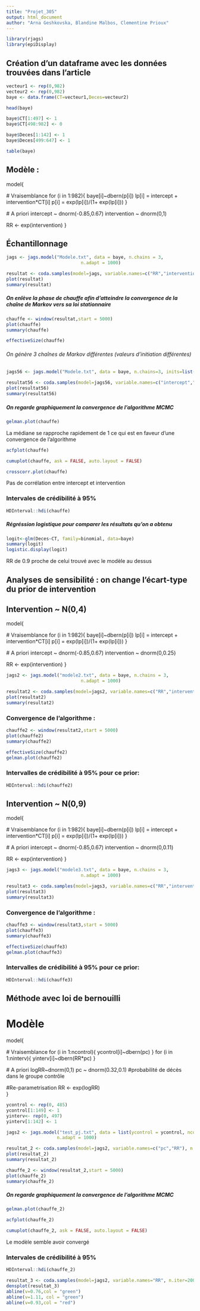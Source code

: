 ```yaml
---
title: "Projet_305"
output: html_document
author: "Arna Geshkovska, Blandine Malbos, Clementine Prioux"
---
```


```r
library(rjags)
library(epiDisplay)
```

## Création d'un dataframe avec les données trouvées dans l'article 

```r
vecteur1 <- rep(0,982)
vecteur2 <- rep(0,982)
baye <- data.frame(CT=vecteur1,Deces=vecteur2)
```
```r
head(baye)
```
```r
baye$CT[1:497] <- 1
baye$CT[498:982] <- 0

baye$Deces[1:142] <- 1
baye$Deces[499:647] <- 1

table(baye)
```
## Modèle :

model{

  # Vraisemblance
  for (i in 1:982){
    baye[i]~dbern(p[i])
    lp[i] = intercept + intervention*CT[i]
    p[i] = exp(lp[i])/(1+ exp(lp[i]))
  }


  # A priori
  intercept ~ dnorm(-0.85,0.67) 
  intervention ~ dnorm(0,1) 
  

  RR <- exp(intervention)
}


## Échantillonnage
```r
jags <- jags.model("Modele.txt", data = baye, n.chains = 3,
                            n.adapt = 1000)

resultat <- coda.samples(model=jags, variable.names=c("RR","intervention","intercept"), n.iter=20000)
plot(resultat)
summary(resultat)
```

##### On enlève la phase de chauffe afin d'atteindre la convergence de la chaîne de Markov vers sa loi stationnaire
```r
chauffe <- window(resultat,start = 5000)
plot(chauffe)
summary(chauffe)

effectiveSize(chauffe)

```


######   On génère 3 chaînes de Markov différentes (valeurs d'initiation différentes)
```r
jags56 <- jags.model("Modele.txt", data = baye, n.chains=3, inits=list(list(intercept  = 0.001,intervention = 0.01),list(intercept = 10, intervention = 1),list(intercept = -0.005,intervention = -3)))
```


```r
resultat56 <- coda.samples(model=jags56, variable.names=c("intercept","RR", "intervention"), n.iter=20000)
plot(resultat56)
summary(resultat56)
```


##### On regarde graphiquement la convergence de l'algorithme MCMC
```r
gelman.plot(chauffe)
```
La médiane se rapproche rapidement de 1 ce qui est en faveur d'une convergence de l'algorithme


```r
acfplot(chauffe)
```


```r
cumuplot(chauffe, ask = FALSE, auto.layout = FALSE)
```


```r
crosscorr.plot(chauffe)
```
Pas de corrélation entre intercept et intervention

### Intervales de crédibilité à 95%
```r
HDInterval::hdi(chauffe)
```


##### Régréssion logistique pour comparer les résultats qu'on a obtenu 
```r
logit<-glm(Deces~CT, family=binomial, data=baye)
summary(logit)
logistic.display(logit) 
```
RR de 0.9 proche de celui trouvé avec le modèle au dessus 


## Analyses de sensibilité : on change l'écart-type du prior de intervention

## Intervention ~ N(0,4)
model{

  # Vraisemblance
  for (i in 1:982){
    baye[i]~dbern(p[i])
    lp[i] = intercept + intervention*CT[i]
    p[i] = exp(lp[i])/(1+ exp(lp[i]))
  }


  # A priori
  intercept ~ dnorm(-0.85,0.67) 
  intervention ~ dnorm(0,0.25) 
  

  RR <- exp(intervention)
}
```r
jags2 <- jags.model("modele2.txt", data = baye, n.chains = 3,
                            n.adapt = 1000)
```
```r
resultat2 <- coda.samples(model=jags2, variable.names=c("RR","intervention","intercept"), n.iter=20000)
plot(resultat2)
summary(resultat2)
```

### Convergence de l'algorithme :
```r
chauffe2 <- window(resultat2,start = 5000)
plot(chauffe2)
summary(chauffe2)

effectiveSize(chauffe2)
gelman.plot(chauffe2)
```

### Intervalles de crédibilité à 95% pour ce prior:
```r
HDInterval::hdi(chauffe2)

```


## Intervention ~ N(0,9)
model{

  # Vraisemblance
  for (i in 1:982){
    baye[i]~dbern(p[i])
    lp[i] = intercept + intervention*CT[i]
    p[i] = exp(lp[i])/(1+ exp(lp[i]))
  }


  # A priori
  intercept ~ dnorm(-0.85,0.67) 
  intervention ~ dnorm(0,0.11) 
  

  RR <- exp(intervention)
}

```r
jags3 <- jags.model("modele3.txt", data = baye, n.chains = 3,
                            n.adapt = 1000)

resultat3 <- coda.samples(model=jags3, variable.names=c("RR","intervention","intercept"), n.iter=20000)
plot(resultat3)
summary(resultat3)
```
### Convergence de l'algorithme :
```r
chauffe3 <- window(resultat3,start = 5000)
plot(chauffe3)
summary(chauffe3)

effectiveSize(chauffe3)
gelman.plot(chauffe3)
```
### Intervalles de crédibilité à 95% pour ce prior:
```r
HDInterval::hdi(chauffe3)
```



## Méthode avec loi de bernouilli 

# Modèle
model{

  # Vraisemblance
  for (i in 1:ncontrol){
    ycontrol[i]~dbern(pc)
  }
  for (i in 1:ninterv){
    yinterv[i]~dbern(RR*pc)
  }


  # A priori
  logRR~dnorm(0,1)
  pc ~ dnorm(0.32,0.1)  #probabilité de décès dans le groupe contrôle

  #Re-parametrisation
  RR <- exp(logRR)  
}

```r
ycontrol <- rep(0, 485)
ycontrol[1:149] <- 1
yinterv<- rep(0, 497)
yinterv[1:142] <- 1
```

```r
jags2 <- jags.model("test_pj.txt", data = list(ycontrol = ycontrol, ncontrol = length(ycontrol), yinterv = yinterv, ninterv = length(yinterv)), n.chains = 3,
                   n.adapt = 1000)

resultat_2 <- coda.samples(model=jags2, variable.names=c("pc","RR"), n.iter=20000)
plot(resultat_2)
summary(resultat_2)
```
```r
chauffe_2 <- window(resultat_2,start = 5000)
plot(chauffe_2)
summary(chauffe_2)

```


##### On regarde graphiquement la convergence de l'algorithme MCMC
```r
gelman.plot(chauffe_2)
```

```r
acfplot(chauffe_2)
```


```r
cumuplot(chauffe_2, ask = FALSE, auto.layout = FALSE)
```

Le modèle semble avoir convergé 

### Intervales de crédibilité à 95%
```r
HDInterval::hdi(chauffe_2)
```

```r
resultat_3 <- coda.samples(model=jags2, variable.names="RR", n.iter=20000)
densplot(resultat_3)
abline(v=0.76,col = "green")
abline(v=1.11, col = "green")
abline(v=0.93,col = "red")
```



